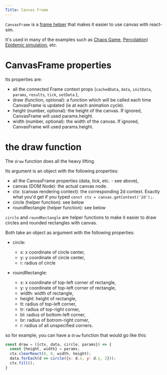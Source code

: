 ```yaml
---
Title: Canvas Frame
---
```


`CanvasFrame` is a [frame helper](./frame-helpers) that makes it easier to use canvas with react-sim.

It's used in many of the examples such as [Chaos Game](./examples/chaos-game), [Percolation](./examples/percolation)) [Epidemic simulation](./examples/epidemic), etc.

<CanvasFrameExample />

# CanvasFrame properties

Its properties are:

- all the connected Frame context props (`cachedData`, `data`, `initData`, `params`, `results`, `tick`, `setData` ),
- draw (function, optional): a function which will be called each time CanvasFrame is updated (ie at each animation cycle).
- height (number, optional): the height of the canvas. If ignored, CanvasFrame will used params.height.
- width (number, optional): the width of the canvas. If ignored, CanvasFrame will used params.height.

# the draw function

The `draw` function does all the heavy lifting.

Its argument is an object with the following properties:

- all the CanvasFrame properties (data, tick, etc. - see above),
- canvas (DOM Node): the actual canvas node.
- ctx: (canvas rendering context): the corresponding 2d context. Exactly what you'd get if you typed `const ctx = canvas.getContext('2d');`.
- circle (helper function): see below
- roundRectangle (helper function): see below

`circle` and `roundRectangle` are helper functions to make it easier to draw circles and rounded rectangles with canvas.

Both take an object as argument with the following properties:

- circle:
  - x: x coordinate of circle center,
  - y: y coordinate of circle center,
  - r: radius of circle

- roundRectangle:
  - x: x coordinate of top-left corner of rectangle,
  - y: y coordinate of top-left corner of rectangle,
  - width: width of rectangle,
  - height: height of rectangle,
  - tl: radius of top-left corner,
  - tr: radius of top-right corner,
  - bl: radius of bottom-left corner,
  - br: radius of botrom-right corner,
  - r: radius of all unspecified corners.

so for example, you can have a `draw` function that would go like this:

```jsx
const draw = ({ctx, data, circle, params}) => {
  const {height, width} = params;
  ctx.clearReact(0, 0, width, height);
  data.forEach(d => circle({x: d.x, y: d.y, 2}));
  ctx.fill();
}
```

